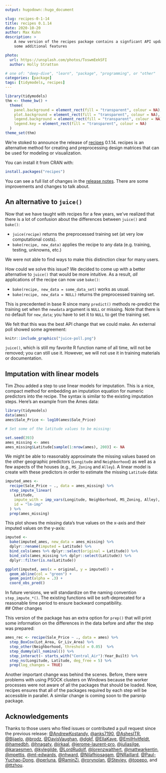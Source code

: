 ```yaml
---
output: hugodown::hugo_document

slug: recipes-0-1-14
title: recipes 0.1.14
date: 2020-10-20
author: Max Kuhn
description: >
    A new version of the recipes package contains a signficant API update and 
    some additional features 

photo:
  url: https://unsplash.com/photos/ToswmEekSFI
  author: Holly Stratton

# one of: "deep-dive", "learn", "package", "programming", or "other"
categories: [package] 
tags: [tidymodels, recipes]
---
```


```r
library(tidymodels)
thm <- theme_bw() + 
  theme(
    panel.background = element_rect(fill = "transparent", colour = NA), 
    plot.background = element_rect(fill = "transparent", colour = NA),
    legend.background = element_rect(fill = "transparent", colour = NA),
    legend.key = element_rect(fill = "transparent", colour = NA)
  )
theme_set(thm)
```

We're stoked to announce the release of [recipes](https://recipes.tidymodels.org) 0.1.14. recipes is an alternative method for creating and preprocessing design matrices that can be used for modeling or visualization. 

You can install it from CRAN with:

```r
install.packages("recipes")
```

You can see a full list of changes in the [release notes](https://recipes.tidymodels.org/news/index.html). There are some improvements and changes to talk about. 

## An alternative to `juice()`

Now that we have taught with recipes for a few years, we've realized that there is a lot of  confusion about the differences between `juice()` and `bake()`:

* `juice(recipe)` returns the preprocessed training set (at very low computational costs).
* `bake(recipe, new_data)` applies the recipe to any data (e.g. training, testing, unknowns, etc.)

We were not able to find ways to make this distinction clear for many users. 

How could we solve this issue? We decided to come up with a better alternative to `juice()`  that would be more intuitive. As a result,  _all_ applications of the recipe can now use `bake()`: 

* `bake(recipe, new_data = some_data_set)` works as usual. 
* `bake(recipe, new_data = NULL)` returns the preprocessed training set. 

This is precedented in base R since many `predict()` methods re-predict the training set when the `newdata` argument is `NULL` or missing. Note that there is no default for `new_data`; you have to set it to `NULL` to get the training set. 

We felt that this was the best API change that we could make. An external poll showed some agreement: 

```r
knitr::include_graphics("juice-poll.png")
```

`juice()`, which is still my favorite R function name of all time, will not be removed; you can still use it. However, we will not use it in training materials or documentation. 

## Imputation with linear models

Tim Zhou added a step to use linear models for imputation. This is a nice, compact method for embedding an imputation equation for numeric predictors into the recipe. The syntax is similar to the existing imputation steps. Here's an example from the Ames data: 

```r
library(tidymodels)
data(ames)
ames$Sale_Price <- log10(ames$Sale_Price)

# Set some of the latitude values to be missing: 

set.seed(393)
ames_missing <- ames
ames_missing$Latitude[sample(1:nrow(ames), 200)] <- NA
```

We might be able to reasonably approximate the missing values based on the other geographic predictors (`Longitude` and `Neighborhood`) as well as a few aspects of the houses (e.g., `MS_Zoning` and `Alley`). A linear model is create with these predictors in order to estimate the missing `Latitude` data: 

```r
imputed_ames <-
  recipe(Sale_Price ~ ., data = ames_missing) %>%
  step_impute_linear(
    Latitude,
    impute_with = imp_vars(Longitude, Neighborhood, MS_Zoning, Alley), 
    id = "lm-imp"
  ) %>%
  prep(ames_missing)
```

This plot shows the missing data's true values on the x-axis and their imputed values on the y-axis: 

```r
imputed <-
  bake(imputed_ames, new_data = ames_missing) %>%
  dplyr::rename(imputed = Latitude) %>%
  bind_cols(ames %>% dplyr::select(original = Latitude)) %>%
  bind_cols(ames_missing %>% dplyr::select(Latitude)) %>%
  dplyr::filter(is.na(Latitude))

ggplot(imputed, aes(x = original, y = imputed)) +
  geom_abline(col = "green") +
  geom_point(alpha = .3) +
  coord_obs_pred()
```

In future versions, we will standardize on the naming convention `step_impute_*()`. The existing functions will be soft-deprecated for a reasonable time period to ensure backward compatibility.  
## Other changes

This version of the package has an extra option for `prep()` that will print some information on the differences in the data before and after the step was prepared: 

```r
ames_rec <- recipe(Sale_Price ~ ., data = ames) %>%
  step_BoxCox(Lot_Area, Gr_Liv_Area) %>%
  step_other(Neighborhood, threshold = 0.05)  %>%
  step_dummy(all_nominal()) %>%
  step_interact(~ starts_with("Central_Air"):Year_Built) %>%
  step_ns(Longitude, Latitude, deg_free = 5) %>% 
  prep(log_changes = TRUE)
```

Another important change was behind the scenes. Before, there were problems with using PSOCK clusters on Windows because the worker processes were not aware of all the packages that should be loaded. Now, recipes ensures that all of the packages required by each step will be accessible in parallel. A similar change is coming soon to the parsnip package. 

## Acknowledgements

Thanks to those users who filed issues or contributed a pull request since the previous release: [&#x0040;AndrewKostandy](https://github.com/AndrewKostandy), [&#x0040;anks7190](https://github.com/anks7190), [&#x0040;AshesITR](https://github.com/AshesITR), [&#x0040;Bijaelo](https://github.com/Bijaelo), [&#x0040;brodz](https://github.com/brodz), [&#x0040;DavisVaughan](https://github.com/DavisVaughan), [&#x0040;dgkf](https://github.com/dgkf), [&#x0040;EllaKaye](https://github.com/EllaKaye), [&#x0040;EmilHvitfeldt](https://github.com/EmilHvitfeldt), [&#x0040;hamedbh](https://github.com/hamedbh), [&#x0040;hnagaty](https://github.com/hnagaty), [&#x0040;irkaal](https://github.com/irkaal), [&#x0040;jerome-laurent-pro](https://github.com/jerome-laurent-pro), [&#x0040;juliasilge](https://github.com/juliasilge), [&#x0040;karaesmen](https://github.com/karaesmen), [&#x0040;kylegilde](https://github.com/kylegilde), [&#x0040;LordRudolf](https://github.com/LordRudolf), [&#x0040;lorenzwalthert](https://github.com/lorenzwalthert), [&#x0040;mattwarkentin](https://github.com/mattwarkentin), [&#x0040;mpettis](https://github.com/mpettis), [&#x0040;mt-edwards](https://github.com/mt-edwards), [&#x0040;nhward](https://github.com/nhward), [&#x0040;Nilafhiosagam](https://github.com/Nilafhiosagam), [&#x0040;NRaillard](https://github.com/NRaillard), [&#x0040;Paul-Yuchao-Dong](https://github.com/Paul-Yuchao-Dong), [&#x0040;perluna](https://github.com/perluna), [&#x0040;RaminZi](https://github.com/RaminZi), [&#x0040;rorynolan](https://github.com/rorynolan), [&#x0040;Steviey](https://github.com/Steviey), [&#x0040;topepo](https://github.com/topepo), and [&#x0040;ttzhou](https://github.com/ttzhou).

